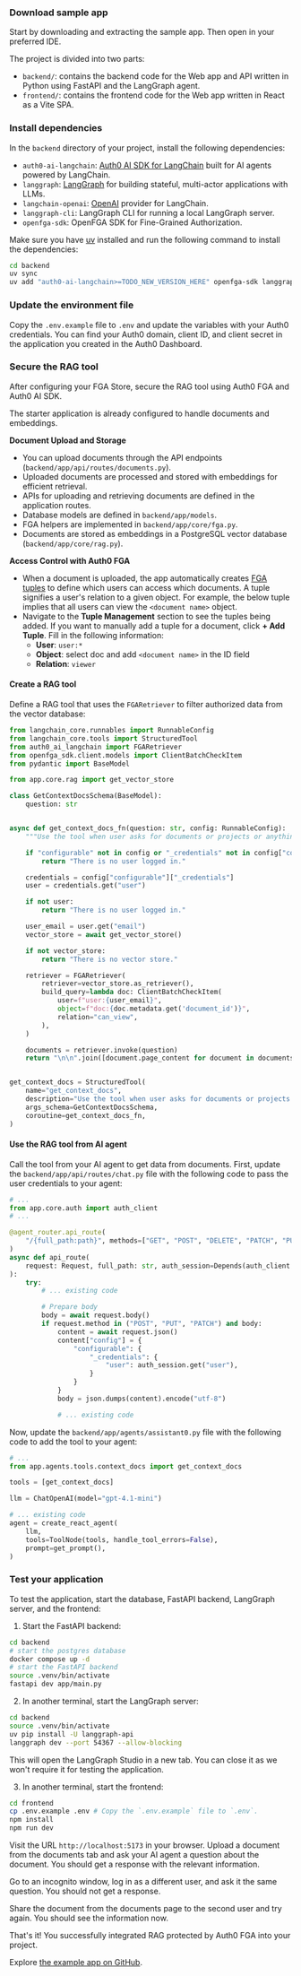 
<Prerequisites
  callbackUrl="http://localhost:8000/api/auth/callback"
  logoutUrl="http://localhost:5173"
/>

### Download sample app
Start by downloading and extracting the sample app. Then open in your preferred IDE.
<DownloadQuickstartButton
  category="authorization-for-rag"
  framework="langchain-fastapi-py"
/>

The project is divided into two parts:

- `backend/`: contains the backend code for the Web app and API written in Python using FastAPI and the LangGraph agent.
- `frontend/`: contains the frontend code for the Web app written in React as a Vite SPA.

### Install dependencies

In the `backend` directory of your project, install the following dependencies:

- `auth0-ai-langchain`: [Auth0 AI SDK for LangChain](https://github.com/auth0-lab/auth0-ai-python/tree/main/packages/auth0-ai-langchain) built for AI agents powered by LangChain.
- `langgraph`: [LangGraph](https://pypi.org/project/langgraph/) for building stateful, multi-actor applications with LLMs.
- `langchain-openai`: [OpenAI](https://python.langchain.com/docs/integrations/chat/openai) provider for LangChain.
- `langgraph-cli`: LangGraph CLI for running a local LangGraph server.
- `openfga-sdk`: OpenFGA SDK for Fine-Grained Authorization.

Make sure you have [uv](https://docs.astral.sh/uv/) installed and run the following command to install the dependencies:

```bash wrap lines
cd backend
uv sync
uv add "auth0-ai-langchain>=TODO_NEW_VERSION_HERE" openfga-sdk langgraph langchain-openai "langgraph-cli[inmem]" --prerelease=allow
```

### Update the environment file

Copy the `.env.example` file to `.env` and update the variables with your Auth0 credentials. You can find your Auth0 domain, client ID, and client secret in the application you created in the Auth0 Dashboard.


<SetupFGAStore />

### Secure the RAG tool

After configuring your FGA Store, secure the RAG tool using Auth0 FGA and Auth0 AI SDK.

The starter application is already configured to handle documents and embeddings.

**Document Upload and Storage**

- You can upload documents through the API endpoints (`backend/app/api/routes/documents.py`).
- Uploaded documents are processed and stored with embeddings for efficient retrieval.
- APIs for uploading and retrieving documents are defined in the application routes.
- Database models are defined in `backend/app/models`.
- FGA helpers are implemented in `backend/app/core/fga.py`.
- Documents are stored as embeddings in a PostgreSQL vector database (`backend/app/core/rag.py`).

**Access Control with Auth0 FGA**

- When a document is uploaded, the app automatically creates [FGA tuples](https://docs.fga.dev/fga-concepts#what-is-a-relationship-tuple) to define which users can access which documents. A tuple signifies a user's relation to a given object. For example, the below tuple implies that all users can view the `<document name>` object.
- Navigate to the **Tuple Management** section to see the tuples being added. If you want to manually add a tuple for a document, click **+ Add Tuple**. Fill in the following information:
  - **User**: `user:*`
  - **Object**: select doc and add `<document name>` in the ID field
  - **Relation**: `viewer`

#### Create a RAG tool

Define a RAG tool that uses the `FGARetriever` to filter authorized data from the vector database:

```python backend/app/agents/tools/context_docs.py wrap lines
from langchain_core.runnables import RunnableConfig
from langchain_core.tools import StructuredTool
from auth0_ai_langchain import FGARetriever
from openfga_sdk.client.models import ClientBatchCheckItem
from pydantic import BaseModel

from app.core.rag import get_vector_store

class GetContextDocsSchema(BaseModel):
    question: str


async def get_context_docs_fn(question: str, config: RunnableConfig):
    """Use the tool when user asks for documents or projects or anything that is stored in the knowledge base"""

    if "configurable" not in config or "_credentials" not in config["configurable"]:
        return "There is no user logged in."

    credentials = config["configurable"]["_credentials"]
    user = credentials.get("user")

    if not user:
        return "There is no user logged in."

    user_email = user.get("email")
    vector_store = await get_vector_store()

    if not vector_store:
        return "There is no vector store."

    retriever = FGARetriever(
        retriever=vector_store.as_retriever(),
        build_query=lambda doc: ClientBatchCheckItem(
            user=f"user:{user_email}",
            object=f"doc:{doc.metadata.get('document_id')}",
            relation="can_view",
        ),
    )

    documents = retriever.invoke(question)
    return "\n\n".join([document.page_content for document in documents])


get_context_docs = StructuredTool(
    name="get_context_docs",
    description="Use the tool when user asks for documents or projects or anything that is stored in the knowledge base",
    args_schema=GetContextDocsSchema,
    coroutine=get_context_docs_fn,
)
```

#### Use the RAG tool from AI agent

Call the tool from your AI agent to get data from documents. First, update the `backend/app/api/routes/chat.py` file with the following code to pass the user credentials to your agent:

```python backend/app/api/routes/chat.py wrap lines highlight={2,9,21}
# ...
from app.core.auth import auth_client
# ...

@agent_router.api_route(
    "/{full_path:path}", methods=["GET", "POST", "DELETE", "PATCH", "PUT", "OPTIONS"]
)
async def api_route(
    request: Request, full_path: str, auth_session=Depends(auth_client.require_session)
):
    try:
        # ... existing code

        # Prepare body
        body = await request.body()
        if request.method in ("POST", "PUT", "PATCH") and body:
            content = await request.json()
            content["config"] = {
                "configurable": {
                    "_credentials": {
                        "user": auth_session.get("user"),
                    }
                }
            }
            body = json.dumps(content).encode("utf-8")

            # ... existing code
```

Now, update the `backend/app/agents/assistant0.py` file with the following code to add the tool to your agent:

```python backend/app/agents/assistant0.py wrap lines highlight={2,4}
# ...
from app.agents.tools.context_docs import get_context_docs

tools = [get_context_docs]

llm = ChatOpenAI(model="gpt-4.1-mini")

# ... existing code
agent = create_react_agent(
    llm,
    tools=ToolNode(tools, handle_tool_errors=False),
    prompt=get_prompt(),
)
```

### Test your application

To test the application, start the database, FastAPI backend, LangGraph server, and the frontend:

1. Start the FastAPI backend:

```bash wrap lines
cd backend
# start the postgres database
docker compose up -d
# start the FastAPI backend
source .venv/bin/activate
fastapi dev app/main.py
```

2. In another terminal, start the LangGraph server:

```bash wrap lines
cd backend
source .venv/bin/activate
uv pip install -U langgraph-api
langgraph dev --port 54367 --allow-blocking
```

<Note>
  This will open the LangGraph Studio in a new tab. You can close it as we won't
  require it for testing the application.
</Note>

3. In another terminal, start the frontend:

```bash wrap lines
cd frontend
cp .env.example .env # Copy the `.env.example` file to `.env`.
npm install
npm run dev
```

Visit the URL `http://localhost:5173` in your browser.
Upload a document from the documents tab and ask your AI agent a question about the document. You should get a response with the relevant information.

Go to an incognito window, log in as a different user, and ask it the same question. You should not get a response.

Share the document from the documents page to the second user and try again. You should see the information now.

That's it! You successfully integrated RAG protected by Auth0 FGA into your project.

Explore [the example app on GitHub](https://github.com/auth0-samples/auth0-ai-samples/tree/main/authorization-for-rag/langchain-fastapi-py).
